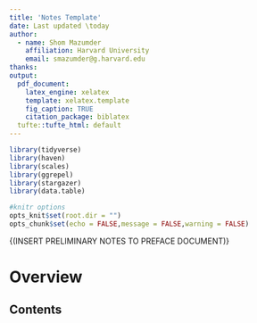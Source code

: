 ```yaml
---
title: 'Notes Template'
date: Last updated \today
author:
  - name: Shom Mazumder
    affiliation: Harvard University
    email: smazumder@g.harvard.edu
thanks: 
output:
  pdf_document:
    latex_engine: xelatex
    template: xelatex.template
    fig_caption: TRUE
    citation_package: biblatex
  tufte::tufte_html: default
---
```

  
  
  
```r
library(tidyverse)
library(haven)
library(scales)
library(ggrepel)
library(stargazer)
library(data.table)

#knitr options
opts_knit$set(root.dir = "")
opts_chunk$set(echo = FALSE,message = FALSE,warning = FALSE)
```


\footnotesize{\noindent (INSERT PRELIMINARY NOTES TO PREFACE DOCUMENT)}

\normalsize

# Overview


## Contents
\tableofcontents

